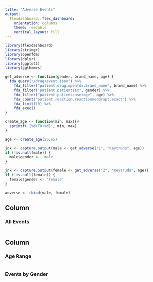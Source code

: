 ```yaml
---
title: "Adverse Events"
output:
  flexdashboard::flex_dashboard:
    orientation: columns
    theme: readable
    vertical_layout: fill
---
```



```r
library(flexdashboard)
library(stringr)
library(openfda)
library(dplyr)
library(ggplot2)
library(ggthemes)

get_adverse <- function(gender, brand_name, age) {
  fda_query("/drug/event.json") %>%
    fda_filter("patient.drug.openfda.brand_name", brand_name) %>% 
    fda_filter("patient.patientsex", gender) %>% 
    fda_filter("patient.patientonsetage", age) %>% 
    fda_count("patient.reaction.reactionmeddrapt.exact") %>% 
    fda_limit(10) %>% 
    fda_exec()
}

create_age <- function(min, max){#
  sprintf('[%d+TO+%d]', min, max)
}
```

```r

age <- create_age(20,65)

jnk <- capture.output(male <- get_adverse("1", "Keytruda", age))
if (!is.null(male)) {
  male$gender <- 'male'
}

jnk <- capture.output(female <- get_adverse("2", "Keytruda", age))
if (!is.null(female)) {
  female$gender <- 'female'
}

adverse <- rbind(male, female)

```


Column 
-----------------------------------------------------------------------

### All Events


```r

```

Column 
-----------------------------------------------------------------------

### Age Range

```r

```


### Events by Gender 

```r

```
